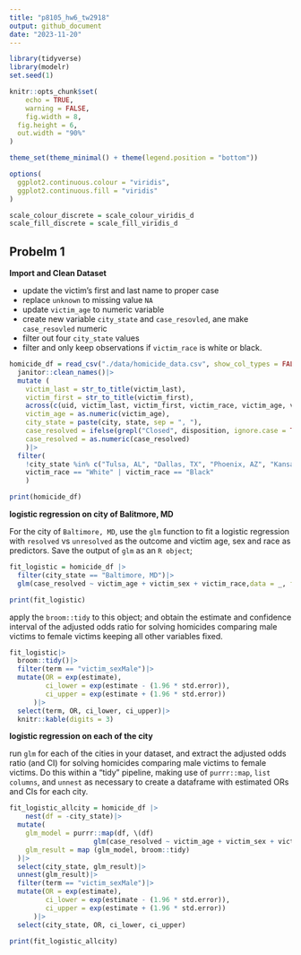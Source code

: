 ```yaml
---
title: "p8105_hw6_tw2918"
output: github_document
date: "2023-11-20"
---
```


```r
library(tidyverse)
library(modelr)
set.seed(1)

knitr::opts_chunk$set(
	echo = TRUE,
	warning = FALSE,
	fig.width = 8, 
  fig.height = 6,
  out.width = "90%"
)

theme_set(theme_minimal() + theme(legend.position = "bottom"))

options(
  ggplot2.continuous.colour = "viridis",
  ggplot2.continuous.fill = "viridis"
)

scale_colour_discrete = scale_colour_viridis_d
scale_fill_discrete = scale_fill_viridis_d
```

## Probelm 1

**Import and Clean Dataset**

* update the victim's first and last name to proper case
* replace `unknown` to missing value `NA`
* update `victim_age` to numeric variable
* create new variable `city_state` and `case_resovled`, ane make `case_resovled` numeric
* filter out four `city_state` values
* filter and only keep observations if `victim_race` is white or black. 

```r
homicide_df = read_csv("./data/homicide_data.csv", show_col_types = FALSE) |>
  janitor::clean_names()|>
  mutate (
    victim_last = str_to_title(victim_last),
    victim_first = str_to_title(victim_first),
    across(c(uid, victim_last, victim_first, victim_race, victim_age, victim_sex, city, state, disposition), ~na_if(., "Unknown")),
    victim_age = as.numeric(victim_age),
    city_state = paste(city, state, sep = ", "),
    case_resolved = ifelse(grepl("Closed", disposition, ignore.case = TRUE), "1", "0"),
    case_resolved = as.numeric(case_resolved)
    )|>
  filter(
    !city_state %in% c("Tulsa, AL", "Dallas, TX", "Phoenix, AZ", "Kansas City, MO" ),
    victim_race == "White" | victim_race == "Black"
    )

print(homicide_df)
```

**logistic regression on city of Balitmore, MD**

For the city of `Baltimore, MD`, use the `glm` function to fit a logistic regression with `resolved` vs `unresolved` as the outcome and victim age, sex and race as predictors. Save the output of `glm` as an `R object`; 

```r
fit_logistic = homicide_df |>
  filter(city_state == "Baltimore, MD")|>
  glm(case_resolved ~ victim_age + victim_sex + victim_race,data = _, family = binomial())

print(fit_logistic)
```

apply the `broom::tidy` to this object; and obtain the estimate and confidence interval of the adjusted odds ratio for solving homicides comparing male victims to female victims keeping all other variables fixed.

```r
fit_logistic|>
  broom::tidy()|>
  filter(term == "victim_sexMale")|>
  mutate(OR = exp(estimate),
         ci_lower = exp(estimate - (1.96 * std.error)),
         ci_upper = exp(estimate + (1.96 * std.error))
      )|>
  select(term, OR, ci_lower, ci_upper)|>
  knitr::kable(digits = 3)
```

**logistic regression on each of the city**

run `glm` for each of the cities in your dataset, and extract the adjusted odds ratio (and CI) for solving homicides comparing male victims to female victims. Do this within a “tidy” pipeline, making use of `purrr::map`, `list columns`, and `unnest` as necessary to create a dataframe with estimated ORs and CIs for each city.

```r
fit_logistic_allcity = homicide_df |>
    nest(df = -city_state)|>
  mutate(
    glm_model = purrr::map(df, \(df) 
                     glm(case_resolved ~ victim_age + victim_sex + victim_race,data =df, family = binomial())),
    glm_result = map (glm_model, broom::tidy)
  )|>
  select(city_state, glm_result)|>
  unnest(glm_result)|>
  filter(term == "victim_sexMale")|>
  mutate(OR = exp(estimate),
         ci_lower = exp(estimate - (1.96 * std.error)),
         ci_upper = exp(estimate + (1.96 * std.error))
      )|>
  select(city_state, OR, ci_lower, ci_upper)

print(fit_logistic_allcity)
```

